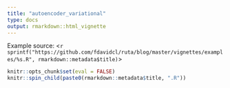 ```yaml
---
title: "autoencoder_variational"
type: docs
output: rmarkdown::html_vignette
---
```


::: {.source-ref}
[Example source:]{.caption} <`r sprintf("https://github.com/fdavidcl/ruta/blog/master/vignettes/examples/%s.R", rmarkdown::metadata$title)`>
:::

```r
knitr::opts_chunk$set(eval = FALSE)
knitr::spin_child(paste0(rmarkdown::metadata$title, ".R"))
```
